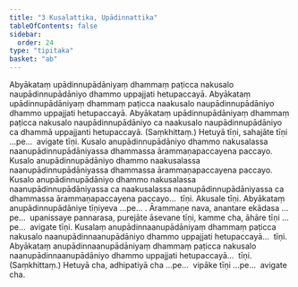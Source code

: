 ```yaml
---
title: "3 Kusalattika, Upādinnattika"
tableOfContents: false
sidebar:
  order: 24
type: "tipitaka"
basket: "ab"
---
```



<DynamicBreadcrumb />

<Division number="12">

<Paragraph number="28">
Abyākataṃ upādinnupādāniyaṃ dhammaṃ paṭicca nakusalo naupādinnupādāniyo dhammo uppajjati hetupaccayā. Abyākataṃ upādinnupādāniyaṃ dhammaṃ paṭicca naakusalo naupādinnupādāniyo dhammo uppajjati hetupaccayā. Abyākataṃ upādinnupādāniyaṃ dhammaṃ paṭicca nakusalo naupādinnupādāniyo ca naakusalo naupādinnupādāniyo ca dhammā uppajjanti hetupaccayā. (Saṃkhittaṃ.)
</Paragraph>

<Paragraph number="29">
Hetuyā tīṇi, sahajāte tīṇi …pe…  avigate tīṇi.
</Paragraph>

</Division>
<Division number="13">

<Paragraph number="30">
Kusalo anupādinnupādāniyo dhammo nakusalassa naanupādinnupādāniyassa dhammassa ārammaṇapaccayena paccayo. Kusalo anupādinnupādāniyo dhammo naakusalassa naanupādinnupādāniyassa dhammassa ārammaṇapaccayena paccayo. Kusalo anupādinnupādāniyo dhammo nakusalassa naanupādinnupādāniyassa ca naakusalassa naanupādinnupādāniyassa ca dhammassa ārammaṇapaccayena paccayo…  tīṇi.
</Paragraph>

<Paragraph number="31">
Akusale tīṇi. Abyākataṃ anupādinnupādāniye tīṇiyeva …pe… . Ārammaṇe nava, anantare ekādasa …pe…  upanissaye pannarasa, purejāte āsevane tīṇi, kamme cha, āhāre tīṇi …pe…  avigate tīṇi.
</Paragraph>

</Division>
<Division number="14">

<Paragraph number="32">
Kusalaṃ anupādinnaanupādāniyaṃ dhammaṃ paṭicca nakusalo naanupādinnaanupādāniyo dhammo uppajjati hetupaccayā…  tīṇi.
</Paragraph>

<Paragraph number="33">
Abyākataṃ anupādinnaanupādāniyaṃ dhammaṃ paṭicca nakusalo naanupādinnaanupādāniyo dhammo uppajjati hetupaccayā…  tīṇi. (Saṃkhittaṃ.)
</Paragraph>

<Paragraph number="34">
Hetuyā cha, adhipatiyā cha …pe…  vipāke tīṇi …pe…  avigate cha.
</Paragraph>
</Division>